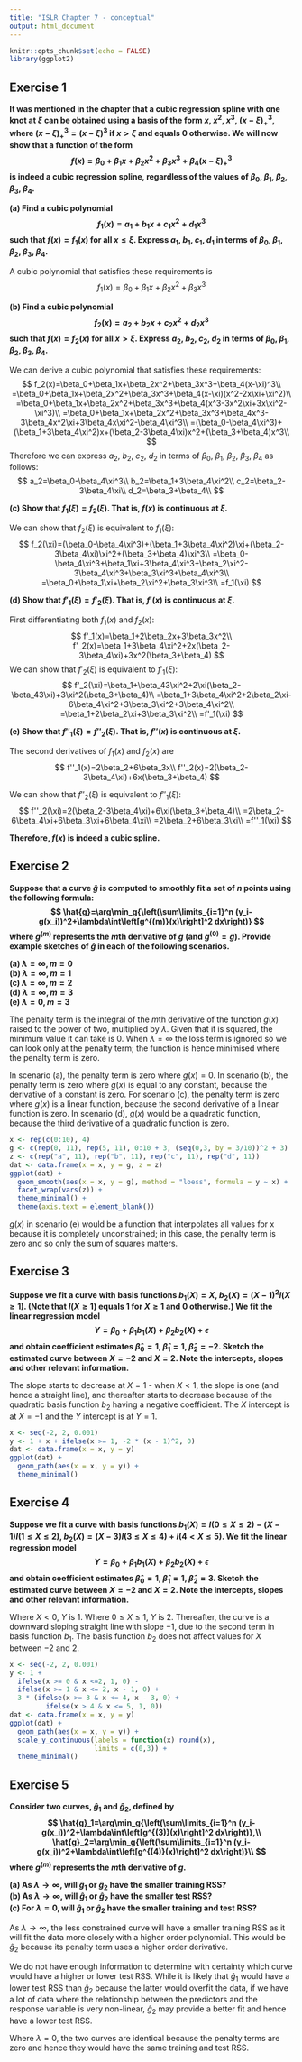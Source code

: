 ```yaml
---
title: "ISLR Chapter 7 - conceptual"
output: html_document
---
```


```r
knitr::opts_chunk$set(echo = FALSE)
library(ggplot2)
```

## Exercise 1
**It was mentioned in the chapter that a cubic regression spline with one knot at $\xi$ can be obtained using a basis of the form $x$, $x^2$, $x^3$, $(x-\xi)^3_+$, where $(x-\xi)^3_+=(x-\xi)^3$ if $x>\xi$ and equals $0$ otherwise. We will now show that a function of the form
$$
f(x)=\beta_0+\beta_1x+\beta_2x^2+\beta_3x^3+\beta_4(x-\xi)^3_+
$$
is indeed a cubic regression spline, regardless of the values of $\beta_0$, $\beta_1$, $\beta_2$, $\beta_3$, $\beta_4$.**

**(a) Find a cubic polynomial 
$$
f_1(x)=a_1+b_1x+c_1x^2+d_1x^3
$$
such that $f(x)=f_1(x)$ for all $x\leq\xi$. Express $a_1$, $b_1$, $c_1$, $d_1$ in terms of $\beta_0$, $\beta_1$, $\beta_2$, $\beta_3$, $\beta_4$.**

A cubic polynomial that satisfies these requirements is
$$
f_1(x)=\beta_0+\beta_1x+\beta_2x^2+\beta_3x^3
$$

**(b) Find a cubic polynomial
$$
f_2(x)=a_2+b_2x+c_2x^2+d_2x^3
$$
such that $f(x)=f_2(x)$ for all $x>\xi$. Express $a_2$, $b_2$, $c_2$, $d_2$ in terms of $\beta_0$, $\beta_1$, $\beta_2$, $\beta_3$, $\beta_4$.**

We can derive a cubic polynomial that satisfies these requirements:
$$
f_2(x)=\beta_0+\beta_1x+\beta_2x^2+\beta_3x^3+\beta_4(x-\xi)^3\\
=\beta_0+\beta_1x+\beta_2x^2+\beta_3x^3+\beta_4(x-\xi)(x^2-2x\xi+\xi^2)\\
=\beta_0+\beta_1x+\beta_2x^2+\beta_3x^3+\beta_4(x^3-3x^2\xi+3x\xi^2-\xi^3)\\
=\beta_0+\beta_1x+\beta_2x^2+\beta_3x^3+\beta_4x^3-3\beta_4x^2\xi+3\beta_4x\xi^2-\beta_4\xi^3\\
=(\beta_0-\beta_4\xi^3)+(\beta_1+3\beta_4\xi^2)x+(\beta_2-3\beta_4\xi)x^2+(\beta_3+\beta_4)x^3\\
$$
Therefore we can express $a_2$, $b_2$, $c_2$, $d_2$ in terms of $\beta_0$, $\beta_1$, $\beta_2$, $\beta_3$, $\beta_4$ as follows:
$$
a_2=\beta_0-\beta_4\xi^3\\
b_2=\beta_1+3\beta_4\xi^2\\
c_2=\beta_2-3\beta_4\xi\\
d_2=\beta_3+\beta_4\\
$$

**(c) Show that $f_1(\xi)=f_2(\xi)$. That is, $f(x)$ is continuous at $\xi$.**

We can show that $f_2(\xi)$ is equivalent to $f_1(\xi)$:
$$
f_2(\xi)=(\beta_0-\beta_4\xi^3)+(\beta_1+3\beta_4\xi^2)\xi+(\beta_2-3\beta_4\xi)\xi^2+(\beta_3+\beta_4)\xi^3\\
=\beta_0-\beta_4\xi^3+\beta_1\xi+3\beta_4\xi^3+\beta_2\xi^2-3\beta_4\xi^3+\beta_3\xi^3+\beta_4\xi^3\\
=\beta_0+\beta_1\xi+\beta_2\xi^2+\beta_3\xi^3\\
=f_1(\xi)
$$

**(d) Show that $f'_1(\xi)=f'_2(\xi)$. That is, $f'(x)$ is continuous at $\xi$.**

First differentiating both $f_1(x)$ and $f_2(x)$:
$$
f'_1(x)=\beta_1+2\beta_2x+3\beta_3x^2\\
f'_2(x)=\beta_1+3\beta_4\xi^2+2x(\beta_2-3\beta_4\xi)+3x^2(\beta_3+\beta_4)
$$
We can show that $f'_2(\xi)$ is equivalent to $f'_1(\xi)$:
$$
f'_2(\xi)=\beta_1+\beta_43\xi^2+2\xi(\beta_2-\beta_43\xi)+3\xi^2(\beta_3+\beta_4)\\
=\beta_1+3\beta_4\xi^2+2\beta_2\xi-6\beta_4\xi^2+3\beta_3\xi^2+3\beta_4\xi^2\\
=\beta_1+2\beta_2\xi+3\beta_3\xi^2\\
=f'_1(\xi)
$$

**(e) Show that $f''_1(\xi)=f''_2(\xi)$. That is, $f''(x)$ is continuous at $\xi$.**

The second derivatives of $f_1(x)$ and $f_2(x)$ are
$$
f''_1(x)=2\beta_2+6\beta_3x\\
f''_2(x)=2(\beta_2-3\beta_4\xi)+6x(\beta_3+\beta_4)
$$

We can show that $f''_2(\xi)$ is equivalent to $f''_1(\xi)$:
$$
f''_2(\xi)=2(\beta_2-3\beta_4\xi)+6\xi(\beta_3+\beta_4)\\
=2\beta_2-6\beta_4\xi+6\beta_3\xi+6\beta_4\xi\\
=2\beta_2+6\beta_3\xi\\
=f''_1(\xi)
$$

**Therefore, $f(x)$ is indeed a cubic spline.**

## Exercise 2
**Suppose that a curve $\hat{g}$ is computed to smoothly fit a set of $n$ points using the following formula:
$$
\hat{g}=\arg\min_g{\left(\sum\limits_{i=1}^n (y_i-g(x_i))^2+\lambda\int\left[g^{(m)}(x)\right]^2 dx\right)}
$$
where $g^{(m)}$ represents the $m$th derivative of $g$ (and $g^{(0)}=g$). Provide example sketches of $\hat{g}$ in each of the following scenarios.**

**(a) $\lambda=\infty,m=0$  
(b) $\lambda=\infty,m=1$  
(c) $\lambda=\infty,m=2$  
(d) $\lambda=\infty,m=3$  
(e) $\lambda=0,m=3$**

The penalty term is the integral of the $m$th derivative of the function $g(x)$ raised to the power of two, multiplied by $\lambda$. Given that it is squared, the minimum value it can take is 0. When $\lambda=\infty$ the loss term is ignored so we can look only at the penalty term; the function is hence minimised where the penalty term is zero. 

In scenario (a), the penalty term is zero where $g(x)=0$. In scenario (b), the penalty term is zero where $g(x)$ is equal to any constant, because the derivative of a constant is zero. For scenario (c), the penalty term is zero where $g(x)$ is a linear function, because the second derivative of a linear function is zero. In scenario (d), $g(x)$ would be a quadratic function, because the third derivative of a quadratic function is zero. 

```r
x <- rep(c(0:10), 4)
g <- c(rep(0, 11), rep(5, 11), 0:10 + 3, (seq(0,3, by = 3/10))^2 + 3)
z <- c(rep("a", 11), rep("b", 11), rep("c", 11), rep("d", 11))
dat <- data.frame(x = x, y = g, z = z)
ggplot(dat) +
  geom_smooth(aes(x = x, y = g), method = "loess", formula = y ~ x) +
  facet_wrap(vars(z)) +
  theme_minimal() +
  theme(axis.text = element_blank())
```

$g(x)$ in scenario (e) would be a function that interpolates all values for x because it is completely unconstrained; in this case, the penalty term is zero and so only the sum of squares matters.

## Exercise 3
**Suppose we fit a curve with basis functions $b_1(X)=X$, $b_2(X)=(X-1)^2I(X\geq 1)$. (Note that $I(X\geq 1)$ equals 1 for $X\geq1$ and $0$ otherwise.) We fit the linear regression model
$$
Y=\beta_0+\beta_1b_1(X)+\beta_2b_2(X)+\epsilon
$$
and obtain coefficient estimates $\hat{\beta}_0=1$, $\hat{\beta}_1=1$, $\hat{\beta}_2=-2$. Sketch the estimated curve between $X=-2$ and $X=2$. Note the intercepts, slopes and other relevant information.**

The slope starts to decrease at $X=1$ - when $X<1$, the slope is one (and hence a straight line), and thereafter starts to decrease because of the quadratic basis function $b_2$ having a negative coefficient. The $X$ intercept is at $X=-1$ and the $Y$ intercept is at $Y=1$.
```r
x <- seq(-2, 2, 0.001)
y <- 1 + x + ifelse(x >= 1, -2 * (x - 1)^2, 0)
dat <- data.frame(x = x, y = y)
ggplot(dat) +
  geom_path(aes(x = x, y = y)) +
  theme_minimal()
```

## Exercise 4
**Suppose we fit a curve with basis functions $b_1(X)=I(0\leq X\leq2)-(X-1)I(1\leq X\leq 2)$, $b_2(X)=(X-3)I(3\leq X\leq4)+I(4<X\leq5)$. We fit the linear regression model
$$
Y=\beta_0+\beta_1b_1(X)+\beta_2b_2(X)+\epsilon
$$
and obtain coefficient estimates $\hat{\beta}_0=1$, $\hat{\beta}_1=1$, $\hat{\beta}_2=3$. Sketch the estimated curve between $X=-2$ and $X=2$. Note the intercepts, slopes and other relevant information.**

Where $X<0$, $Y$ is $1$. Where $0\leq X\leq1$, $Y$ is $2$. Thereafter, the curve is a downward sloping straight line with slope $-1$, due to the second term in basis function $b_1$. The basis function $b_2$ does not affect values for $X$ between $-2$ and $2$.
```r
x <- seq(-2, 2, 0.001)
y <- 1 + 
  ifelse(x >= 0 & x <=2, 1, 0) - 
  ifelse(x >= 1 & x <= 2, x - 1, 0) +
  3 * (ifelse(x >= 3 & x <= 4, x - 3, 0) + 
         ifelse(x > 4 & x <= 5, 1, 0))
dat <- data.frame(x = x, y = y)
ggplot(dat) +
  geom_path(aes(x = x, y = y)) +
  scale_y_continuous(labels = function(x) round(x),
                     limits = c(0,3)) +
  theme_minimal()
```

## Exercise 5
**Consider two curves, $\hat{g}_1$ and $\hat{g}_2$, defined by
$$
\hat{g}_1=\arg\min_g{\left(\sum\limits_{i=1}^n (y_i-g(x_i))^2+\lambda\int\left[g^{(3)}(x)\right]^2 dx\right)},\\
\hat{g}_2=\arg\min_g{\left(\sum\limits_{i=1}^n (y_i-g(x_i))^2+\lambda\int\left[g^{(4)}(x)\right]^2 dx\right)}\\
$$
where $g^{(m)}$ represents the $m$th derivative of $g$.**

**(a) As $\lambda\rightarrow\infty$, will $\hat{g}_1$ or $\hat{g}_2$ have the smaller training RSS?  
(b) As $\lambda\rightarrow\infty$, will $\hat{g}_1$ or $\hat{g}_2$ have the smaller test RSS?  
(c) For $\lambda=0$, will $\hat{g}_1$ or $\hat{g}_2$ have the smaller training and test RSS?**

As $\lambda\rightarrow\infty$, the less constrained curve will have a smaller training RSS as it will fit the data more closely with a higher order polynomial. This would be $\hat{g}_2$ because its penalty term uses a higher order derivative.

We do not have enough information to determine with certainty which curve would have a higher or lower test RSS. While it is likely that $\hat{g}_1$ would have a lower test RSS than $\hat{g}_2$ because the latter would overfit the data, if we have a lot of data where the relationship between the predictors and the response variable is very non-linear, $\hat{g}_2$ may provide a better fit and hence have a lower test RSS. 

Where $\lambda=0$, the two curves are identical because the penalty terms are zero and hence they would have the same training and test RSS. 

